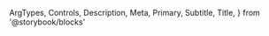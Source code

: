   ArgTypes,
  Controls,
  Description,
  Meta,
  Primary,
  Subtitle,
  Title,
} from '@storybook/blocks'


<Meta of={InputPinCodeStories} />

<Title />

<Subtitle />

<Description />

---

## Props

On top of all the props, attributes and event handler you can set on a
`<InputText />` component (and thus a `<input />` element), the component
accepts the following props:

<ArgTypes />

## Playground

<Primary />

<Controls />
